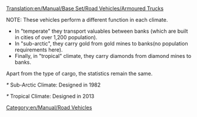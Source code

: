[[Translation:en/Manual/Base Set/Road Vehicles/Armoured Trucks]]

NOTE: These vehicles perform a different function in each climate.
*In "temperate" they transport valuables between banks (which are built in cities of over 1,200 population).
*In "sub-arctic", they carry gold from gold mines to banks(no population requirements here).
*Finally, in "tropical" climate, they carry diamonds from diamond mines to banks.
Apart from the type of cargo, the statistics remain the same.

{{en/Manual/Base Set/Road Vehicles/RoadVehicle|name     = Balogh Armoured Truck
  |img      = en/Manual/Base Set/Road Vehicles/Balogh Armoured Truck.png
  |price    = £5,945 ($11,890) 
  |speed    = 48 km/h (30 mph)
  |annual   = £421 ($842)
  |designed = 1936
  |life     = 15
  |capacity = 12 bags of valuables/gold/diamonds
}}

{{en/Manual/Base Set/Road Vehicles/RoadVehicle|name     = Uhl Armoured Truck
  |img      = en/Manual/Base Set/Road Vehicles/Uhl Armoured Truck.png
  |price    = £6,970 ($13,940)
  |speed    = 88 km/h (55 mph)
  |annual   = £787 ($1,574)
  |designed = 1981*
  |life     = 15
  |capacity = 15 bags of valuables/gold/diamonds
}}
''*'' Sub-Arctic Climate: Designed in 1982

{{en/Manual/Base Set/Road Vehicles/RoadVehicle|name     = Foster Armoured Truck
  |img      = en/Manual/Base Set/Road Vehicles/Foster Armoured Truck.png
  |price    = £7,380 ($14,760) 
  |speed    = 112 km/h (70 mph)
  |annual   = £1,125 ($2,250)
  |designed = 2012*
  |life     = 15
  |capacity = 16 bags of valuables/gold/diamonds
}}
''*'' Tropical Climate: Designed in 2013

[[Category:en/Manual/Road Vehicles]]